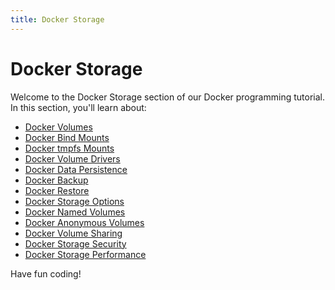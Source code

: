 ```yaml
---
title: Docker Storage
---
```


# Docker Storage

Welcome to the Docker Storage section of our Docker programming tutorial. In this section, you'll learn about:

- [Docker Volumes](./0-docker-volumes.mdx)
- [Docker Bind Mounts](./1-docker-bind-mounts.mdx)
- [Docker tmpfs Mounts](./2-docker-tmpfs.mdx)
- [Docker Volume Drivers](./3-docker-volume-drivers.mdx)
- [Docker Data Persistence](./4-docker-data-persistence.mdx)
- [Docker Backup](./5-docker-backup.mdx)
- [Docker Restore](./6-docker-restore.mdx)
- [Docker Storage Options](./7-docker-storage-options.mdx)
- [Docker Named Volumes](./8-docker-named-volumes.mdx)
- [Docker Anonymous Volumes](./9-docker-anonymous-volumes.mdx)
- [Docker Volume Sharing](./10-docker-volume-sharing.mdx)
- [Docker Storage Security](./11-docker-storage-security.mdx)
- [Docker Storage Performance](./12-docker-storage-performance.mdx)

Have fun coding!